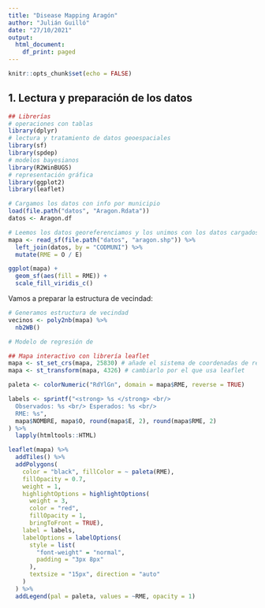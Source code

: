 ```yaml
---
title: "Disease Mapping Aragón"
author: "Julián Guilló"
date: "27/10/2021"
output:
  html_document:
    df_print: paged
---
```


```r
knitr::opts_chunk$set(echo = FALSE)
```

## 1. Lectura y preparación de los datos

```r
## Librerías
# operaciones con tablas
library(dplyr)
# lectura y tratamiento de datos geoespaciales
library(sf)
library(spdep)
# modelos bayesianos
library(R2WinBUGS)
# representación gráfica
library(ggplot2)
library(leaflet)
```

```r

# Cargamos los datos con info por municipio
load(file.path("datos", "Aragon.Rdata"))
datos <- Aragon.df

# Leemos los datos georeferenciamos y los unimos con los datos cargados previamente
mapa <- read_sf(file.path("datos", "aragon.shp")) %>%
  left_join(datos, by = "CODMUNI") %>%
  mutate(RME = O / E)
```


```r
ggplot(mapa) +
  geom_sf(aes(fill = RME)) +
  scale_fill_viridis_c()
```

Vamos a preparar la estructura de vecindad:

```r

# Generamos estructura de vecindad
vecinos <- poly2nb(mapa) %>%
  nb2WB()
```



```r

# Modelo de regresión de 
```


















```r

## Mapa interactivo con librería leaflet
mapa <- st_set_crs(mapa, 25830) # añade el sistema de coordenadas de referencia correcto
mapa <- st_transform(mapa, 4326) # cambiarlo por el que usa leaflet
```


```r

paleta <- colorNumeric("RdYlGn", domain = mapa$RME, reverse = TRUE)

labels <- sprintf("<strong> %s </strong> <br/>
  Observados: %s <br/> Esperados: %s <br/>
  RME: %s",
  mapa$NOMBRE, mapa$O, round(mapa$E, 2), round(mapa$RME, 2)
) %>%
  lapply(htmltools::HTML)

leaflet(mapa) %>%
  addTiles() %>%
  addPolygons(
    color = "black", fillColor = ~ paleta(RME),
    fillOpacity = 0.7,
    weight = 1,
    highlightOptions = highlightOptions(
      weight = 3,
      color = "red",
      fillOpacity = 1,
      bringToFront = TRUE),
    label = labels,
    labelOptions = labelOptions(
      style = list(
        "font-weight" = "normal",
        padding = "3px 8px"
      ),
      textsize = "15px", direction = "auto"
    )
  ) %>%
  addLegend(pal = paleta, values = ~RME, opacity = 1)
```


